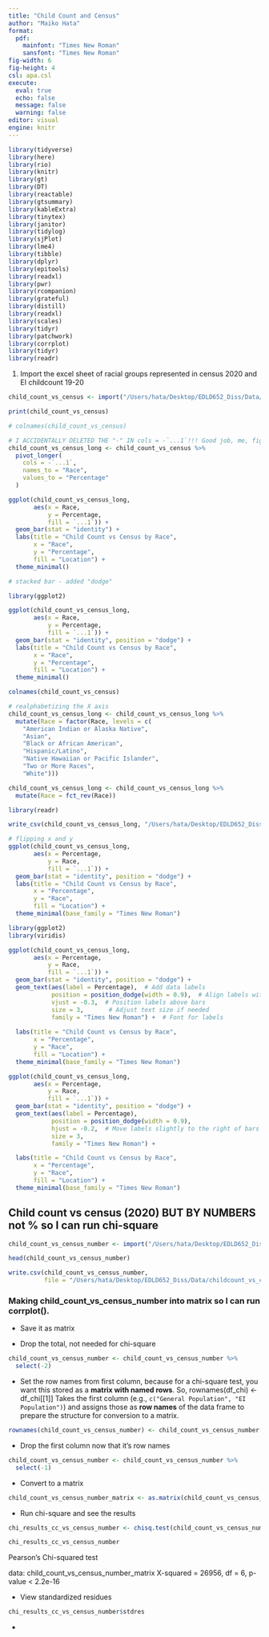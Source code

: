 ```yaml
---
title: "Child Count and Census"
author: "Maiko Hata"
format: 
  pdf:
    mainfont: "Times New Roman"
    sansfont: "Times New Roman"
fig-width: 6
fig-height: 4
csl: apa.csl
execute: 
  eval: true 
  echo: false
  message: false 
  warning: false
editor: visual
engine: knitr
---
```


```r
library(tidyverse)
library(here)
library(rio)
library(knitr)
library(gt)
library(DT)
library(reactable)
library(gtsummary)
library(kableExtra)
library(tinytex)
library(janitor)
library(tidylog)
library(sjPlot)
library(lme4)
library(tibble)
library(dplyr)
library(epitools)
library(readxl)
library(pwr)
library(rcompanion)
library(grateful)
library(distill)
library(readxl)
library(scales)
library(tidyr)
library(patchwork)
library(corrplot)
library(tidyr)
library(readr)
```

1.  Import the excel sheet of racial groups represented in census 2020 and EI childcount 19-20

```r
child_count_vs_census <- import("/Users/hata/Desktop/EDLD652_Diss/Data/use this racial group representation in general population and in EI NATIONAL.xlsx", sheet = 2)
```

```r
print(child_count_vs_census)
```

```r
# colnames(child_count_vs_census)
```

```r
# I ACCIDENTALLY DELETED THE "-" IN cols = -`...1`!!! Good job, me, figuring it out with ChatGPT!!
child_count_vs_census_long <- child_count_vs_census %>% 
  pivot_longer(
    cols = -`...1`, 
    names_to = "Race", 
    values_to = "Percentage"
  )
```

```r
ggplot(child_count_vs_census_long, 
       aes(x = Race, 
           y = Percentage, 
           fill = `...1`)) +
  geom_bar(stat = "identity") +
  labs(title = "Child Count vs Census by Race",
       x = "Race",
       y = "Percentage",
       fill = "Location") +  
  theme_minimal()
```

```r
# stacked bar - added "dodge" 

library(ggplot2)

ggplot(child_count_vs_census_long, 
       aes(x = Race, 
           y = Percentage, 
           fill = `...1`)) +  
  geom_bar(stat = "identity", position = "dodge") +  
  labs(title = "Child Count vs Census by Race",
       x = "Race",
       y = "Percentage",
       fill = "Location") +
  theme_minimal()
```

```r
colnames(child_count_vs_census)
```

```r
# realphabetizing the X axis 
child_count_vs_census_long <- child_count_vs_census_long %>%
  mutate(Race = factor(Race, levels = c(
    "American Indian or Alaska Native", 
    "Asian", 
    "Black or African American", 
    "Hispanic/Latino", 
    "Native Hawaiian or Pacific Islander", 
    "Two or More Races", 
    "White"))) 
```

```r
child_count_vs_census_long <- child_count_vs_census_long %>%
  mutate(Race = fct_rev(Race))
```

```r
library(readr)

write_csv(child_count_vs_census_long, "/Users/hata/Desktop/EDLD652_Diss/Data/child_count_vs_census_long.csv")
```

```r
# flipping x and y 
ggplot(child_count_vs_census_long, 
       aes(x = Percentage, 
           y = Race, 
           fill = `...1`)) +  
  geom_bar(stat = "identity", position = "dodge") +  
  labs(title = "Child Count vs Census by Race",
       x = "Percentage",
       y = "Race",
       fill = "Location") +
  theme_minimal(base_family = "Times New Roman")
```

```r
library(ggplot2)
library(viridis)

ggplot(child_count_vs_census_long, 
       aes(x = Percentage, 
           y = Race, 
           fill = `...1`)) +  
  geom_bar(stat = "identity", position = "dodge") +  
  geom_text(aes(label = Percentage),  # Add data labels
            position = position_dodge(width = 0.9),  # Align labels with bars
            vjust = -0.3,  # Position labels above bars
            size = 3,       # Adjust text size if needed
            family = "Times New Roman") +  # Font for labels
  
  labs(title = "Child Count vs Census by Race",
       x = "Percentage",
       y = "Race",
       fill = "Location") +
  theme_minimal(base_family = "Times New Roman")

```

```r
ggplot(child_count_vs_census_long, 
       aes(x = Percentage, 
           y = Race, 
           fill = `...1`)) +  
  geom_bar(stat = "identity", position = "dodge") +  
  geom_text(aes(label = Percentage),  
            position = position_dodge(width = 0.9),  
            hjust = -0.2,  # Move labels slightly to the right of bars
            size = 3,       
            family = "Times New Roman") +  

  labs(title = "Child Count vs Census by Race",
       x = "Percentage",
       y = "Race",
       fill = "Location") +
  theme_minimal(base_family = "Times New Roman")
```

## Child count vs census (2020) BUT BY NUMBERS not % so I can run chi-square

```r
child_count_vs_census_number <- import("/Users/hata/Desktop/EDLD652_Diss/Data/use this racial group representation in general population and in EI NATIONAL.xlsx", sheet = 3)
```

```r
head(child_count_vs_census_number)
```

```r
write.csv(child_count_vs_census_number, 
          file = "/Users/hata/Desktop/EDLD652_Diss/Data/childcount_vs_census_number.csv", row.names = FALSE)
```

### Making child_count_vs_census_number into matrix so I can run corrplot(). 

-   Save it as matrix

-   Drop the total, not needed for chi-square

```r
child_count_vs_census_number <- child_count_vs_census_number %>% 
  select(-2)
```

-   Set the row names from first column, because for a chi-square test, you want this stored as a **matrix with named rows**. So, rownames(df_chi) \<- df_chi\[\[1\]\] Takes the first column (e.g., `c("General Population", "EI Population")`) and assigns those as **row names** of the data frame to prepare the structure for conversion to a matrix.

```r
rownames(child_count_vs_census_number) <- child_count_vs_census_number[[1]]
```

-   Drop the first column now that it's row names

```r
child_count_vs_census_number <- child_count_vs_census_number %>% 
  select(-1)
```

-   Convert to a matrix

```r
child_count_vs_census_number_matrix <- as.matrix(child_count_vs_census_number)
```

-   Run chi-square and see the results

```r
chi_results_cc_vs_census_number <- chisq.test(child_count_vs_census_number_matrix)

chi_results_cc_vs_census_number
```

Pearson's Chi-squared test

data: child_count_vs_census_number_matrix X-squared = 26956, df = 6, p-value \< 2.2e-16

-   View standardized residues

```r
chi_results_cc_vs_census_number$stdres
```

-   
